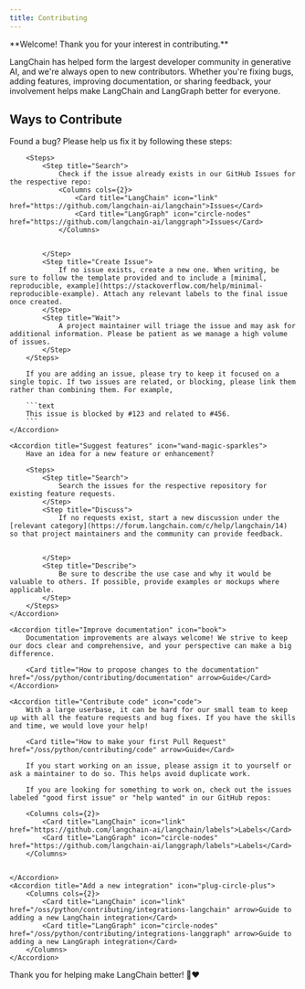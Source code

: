 ```yaml
---
title: Contributing
---
```


<Icon icon="heart-circle-plus" size={32} />
**Welcome! Thank you for your interest in contributing.**

LangChain has helped form the largest developer community in generative AI, and we're always open to new contributors. Whether you're fixing bugs, adding features, improving documentation, or sharing feedback, your involvement helps make LangChain and LangGraph better for everyone.

## Ways to Contribute

<AccordionGroup>
    <Accordion title="Report bugs" icon="bug">
        Found a bug? Please help us fix it by following these steps:

        <Steps>
            <Step title="Search">
                Check if the issue already exists in our GitHub Issues for the respective repo:
                <Columns cols={2}>
                    <Card title="LangChain" icon="link" href="https://github.com/langchain-ai/langchain">Issues</Card>
                    <Card title="LangGraph" icon="circle-nodes" href="https://github.com/langchain-ai/langgraph">Issues</Card>
                </Columns>


            </Step>
            <Step title="Create Issue">
                If no issue exists, create a new one. When writing, be sure to follow the template provided and to include a [minimal, reproducible, example](https://stackoverflow.com/help/minimal-reproducible-example). Attach any relevant labels to the final issue once created.
            </Step>
            <Step title="Wait">
                A project maintainer will triage the issue and may ask for additional information. Please be patient as we manage a high volume of issues.
            </Step>
        </Steps>

        If you are adding an issue, please try to keep it focused on a single topic. If two issues are related, or blocking, please link them rather than combining them. For example,

        ```text
        This issue is blocked by #123 and related to #456.
        ```
    </Accordion>

    <Accordion title="Suggest features" icon="wand-magic-sparkles">
        Have an idea for a new feature or enhancement?

        <Steps>
            <Step title="Search">
                Search the issues for the respective repository for existing feature requests.
            </Step>
            <Step title="Discuss">
                If no requests exist, start a new discussion under the [relevant category](https://forum.langchain.com/c/help/langchain/14) so that project maintainers and the community can provide feedback.


            </Step>
            <Step title="Describe">
                Be sure to describe the use case and why it would be valuable to others. If possible, provide examples or mockups where applicable.
            </Step>
        </Steps>
    </Accordion>

    <Accordion title="Improve documentation" icon="book">
        Documentation improvements are always welcome! We strive to keep our docs clear and comprehensive, and your perspective can make a big difference.

        <Card title="How to propose changes to the documentation" href="/oss/python/contributing/documentation" arrow>Guide</Card>
    </Accordion>

    <Accordion title="Contribute code" icon="code">
        With a large userbase, it can be hard for our small team to keep up with all the feature requests and bug fixes. If you have the skills and time, we would love your help!

        <Card title="How to make your first Pull Request" href="/oss/python/contributing/code" arrow>Guide</Card>

        If you start working on an issue, please assign it to yourself or ask a maintainer to do so. This helps avoid duplicate work.

        If you are looking for something to work on, check out the issues labeled "good first issue" or "help wanted" in our GitHub repos:

        <Columns cols={2}>
            <Card title="LangChain" icon="link" href="https://github.com/langchain-ai/langchain/labels">Labels</Card>
            <Card title="LangGraph" icon="circle-nodes" href="https://github.com/langchain-ai/langgraph/labels">Labels</Card>
        </Columns>


    </Accordion>
    <Accordion title="Add a new integration" icon="plug-circle-plus">
        <Columns cols={2}>
            <Card title="LangChain" icon="link" href="/oss/python/contributing/integrations-langchain" arrow>Guide to adding a new LangChain integration</Card>
            <Card title="LangGraph" icon="circle-nodes" href="/oss/python/contributing/integrations-langgraph" arrow>Guide to adding a new LangGraph integration</Card>
        </Columns>
    </Accordion>
</AccordionGroup>

Thank you for helping make LangChain better! 🦜❤️
